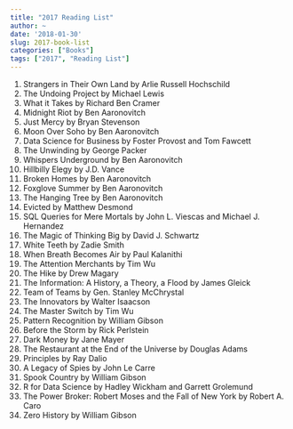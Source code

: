 ```yaml
---
title: "2017 Reading List"
author: ~
date: '2018-01-30'
slug: 2017-book-list
categories: ["Books"]
tags: ["2017", "Reading List"]
---
```


1. Strangers in Their Own Land by Arlie Russell Hochschild  
2. The Undoing Project by Michael Lewis  
3. What it Takes by Richard Ben Cramer  
4. Midnight Riot by Ben Aaronovitch  
5. Just Mercy by Bryan Stevenson  
6. Moon Over Soho by Ben Aaronovitch  
7. Data Science for Business by Foster Provost and Tom Fawcett  
8. The Unwinding by George Packer  
9. Whispers Underground by Ben Aaronovitch  
10. Hillbilly Elegy by J.D. Vance  
11. Broken Homes by Ben Aaronovitch  
12. Foxglove Summer by Ben Aaronovitch  
13. The Hanging Tree by Ben Aaronovitch  
14. Evicted by Matthew Desmond  
15. SQL Queries for Mere Mortals by John L. Viescas and Michael J. Hernandez  
16. The Magic of Thinking Big by David J. Schwartz  
17. White Teeth by Zadie Smith  
18. When Breath Becomes Air by Paul Kalanithi  
19. The Attention Merchants by Tim Wu  
20. The Hike by Drew Magary  
21. The Information: A History, a Theory, a Flood by James Gleick  
22. Team of Teams by Gen. Stanley McChrystal  
23. The Innovators by Walter Isaacson  
24. The Master Switch by Tim Wu  
25. Pattern Recognition by William Gibson  
26. Before the Storm by Rick Perlstein  
27. Dark Money by Jane Mayer  
28. The Restaurant at the End of the Universe by Douglas Adams  
29. Principles by Ray Dalio  
30. A Legacy of Spies by John Le Carre  
31. Spook Country by William Gibson  
32. R for Data Science by Hadley Wickham and Garrett Grolemund  
33. The Power Broker: Robert Moses and the Fall of New York by Robert A. Caro  
34. Zero History by William Gibson  
